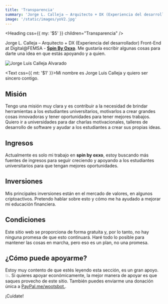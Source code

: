 ```yaml
---
title: 'Transparencia'
summary: 'Jorge L. Calleja – Arquitecto + DX (Experiencia del desarrollador) Front-End at Digital@FEMSA - Spin By Oxxo. Me gustaría escribir algunas cosas para darte una idea de dónde viene mi dinero (cómo puede apoyar) y adónde va mi dinero (que estás apoyando y a quien).'
image: '/static/images/yoV2.jpg'
---
```


<Heading css={{ my: '$5' }} children="Transparencia" />

Jorge L. Calleja – Arquitecto + DX (Experiencia del desarrollador) Front-End at Digital@FEMSA - [**Spin By Oxxo**](https://spinbyoxxo.com.mx/). Me gustaría escribir algunas cosas para darte una idea en que estás apoyando y a quien.

<Image alt="Jorge Luis Calleja Alvarado" src="/static/images/yoV2.jpg" width={700} height={700} priority />

<Text css={{ mt: '$1' }}>Mi nombre es Jorge Luis Calleja y quiero ser sincero contigo.</Text>

## Misión

Tengo una misión muy clara y es contribuir a la necesidad de brindar herramientas a los estudiantes universitarios, motivarlos a crear grandes cosas innovadoras y tener oportunidades para tener mejores trabajos.
Quiero ir a universidades para dar charlas motivacionales, talleres de desarrollo de software y ayudar a los estudiantes a crear sus propias ideas.

## Ingresos

Actualmente es solo mi trabajo en **spin by oxxo**, estoy buscando más fuentes de ingresos para seguir creciendo y apoyando a los estudiantes universitarios para que tengan mejores oportunidades.

## Inversiones

Mis principales inversiones están en el mercado de valores, en algunos criptoactivos. Pretendo hablar sobre esto y cómo me ha ayudado a mejorar mi educación financiera.

## Condiciones

Este sitio web se proporciona de forma gratuita y, por lo tanto, no hay ninguna promesa de que esto continuará. Haré todo lo posible para mantener las cosas en marcha, pero eso es un plan, no una promesa.

## ¿Cómo puede apoyarme?

Estoy muy contento de que estés leyendo esta sección, es un gran apoyo. 💥. Si quieres apoyar económicamente, la mejor manera de apoyar es que saques provecho de este sitio. También puedes enviarme una donación única a [PayPal.me/wootsbot.](https://paypal.me/wootsbot?locale.x=es_XC).

¡Cuídate!
